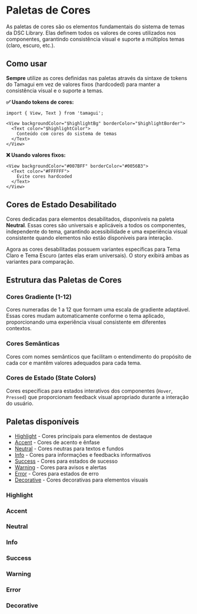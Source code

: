 

<Meta of={PalettesStories} />

# Paletas de Cores

As paletas de cores são os elementos fundamentais do sistema de temas da DSC Library. Elas definem todos os valores de cores utilizados nos componentes, garantindo consistência visual e suporte a múltiplos temas (claro, escuro, etc.).

## Como usar

**Sempre** utilize as cores definidas nas paletas através da sintaxe de tokens do Tamagui em vez de valores fixos (hardcoded) para manter a consistência visual e o suporte a temas.

**✅ Usando tokens de cores:**

```tsx
import { View, Text } from 'tamagui';

<View backgroundColor="$highlightBg" borderColor="$highlightBorder">
  <Text color="$highlightColor">
    Conteúdo com cores do sistema de temas
  </Text>
</View>
```

**❌ Usando valores fixos:**

```tsx
<View backgroundColor="#007BFF" borderColor="#0056B3">
  <Text color="#FFFFFF">
    Evite cores hardcoded
  </Text>
</View>
```

## Cores de Estado Desabilitado

Cores dedicadas para elementos desabilitados, disponíveis na paleta **Neutral**. Essas cores são universais e aplicáveis a todos os componentes, independente do tema, garantindo acessibilidade e uma experiência visual consistente quando elementos não estão disponíveis para interação.

Agora as cores desabilitadas possuem variantes específicas para Tema Claro e Tema Escuro (antes elas eram universais). O story exibirá ambas as variantes para comparação.

<Canvas of={PalettesStories.DisabledColors} />

## Estrutura das Paletas de Cores

### Cores Gradiente (1-12)
Cores numeradas de 1 a 12 que formam uma escala de gradiente adaptável. Essas cores mudam automaticamente conforme o tema aplicado, proporcionando uma experiência visual consistente em diferentes contextos.

### Cores Semânticas  
Cores com nomes semânticos que facilitam o entendimento do propósito de cada cor e mantêm valores adequados para cada tema.

### Cores de Estado (State Colors)
Cores específicas para estados interativos dos componentes (`Hover`, `Pressed`) que proporcionam feedback visual apropriado durante a interação do usuário.

## Paletas disponíveis

- [Highlight](#highlight) - Cores principais para elementos de destaque
- [Accent](#accent) - Cores de acento e ênfase
- [Neutral](#neutral) - Cores neutras para textos e fundos
- [Info](#info) - Cores para informações e feedbacks informativos
- [Success](#success) - Cores para estados de sucesso
- [Warning](#warning) - Cores para avisos e alertas
- [Error](#error) - Cores para estados de erro
- [Decorative](#decorative) - Cores decorativas para elementos visuais

### Highlight
<Canvas of={PalettesStories.HighlightColors} />

### Accent
<Canvas of={PalettesStories.AccentColors} />

### Neutral
<Canvas of={PalettesStories.NeutralColors} />

### Info
<Canvas of={PalettesStories.InfoColors} />

### Success
<Canvas of={PalettesStories.SuccessColors} />

### Warning
<Canvas of={PalettesStories.WarningColors} />

### Error
<Canvas of={PalettesStories.ErrorColors} />

### Decorative
<Canvas of={PalettesStories.DecorativeColors} />
